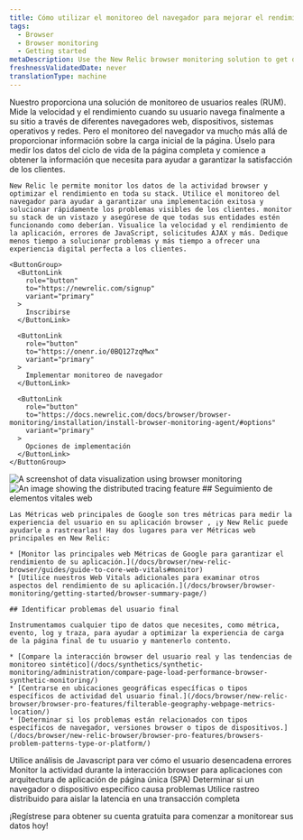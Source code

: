 ```yaml
---
title: Cómo utilizar el monitoreo del navegador para mejorar el rendimiento de su sitio web
tags:
  - Browser
  - Browser monitoring
  - Getting started
metaDescription: Use the New Relic browser monitoring solution to get deep visibility and actionable insights into real users' experiences on your website.
freshnessValidatedDate: never
translationType: machine
---
```







<SideBySide>
  <Side>
    Nuestro <InlinePopover type="browser"/>proporciona una solución de monitoreo de usuarios reales (RUM). Mide la velocidad y el rendimiento cuando su usuario navega finalmente a su sitio a través de diferentes navegadores web, dispositivos, sistemas operativos y redes. Pero el monitoreo del navegador va mucho más allá de proporcionar información sobre la carga inicial de la página. Úselo para medir los datos del ciclo de vida de la página completa y comience a obtener la información que necesita para ayudar a garantizar la satisfacción de los clientes.

    New Relic le permite monitor los datos de la actividad browser y optimizar el rendimiento en toda su stack. Utilice el monitoreo del navegador para ayudar a garantizar una implementación exitosa y solucionar rápidamente los problemas visibles de los clientes. monitor su stack de un vistazo y asegúrese de que todas sus entidades estén funcionando como deberían. Visualice la velocidad y el rendimiento de la aplicación, errores de JavaScript, solicitudes AJAX y más. Dedique menos tiempo a solucionar problemas y más tiempo a ofrecer una experiencia digital perfecta a los clientes.

    <ButtonGroup>
      <ButtonLink
        role="button"
        to="https://newrelic.com/signup"
        variant="primary"
      >
        Inscribirse
      </ButtonLink>

      <ButtonLink
        role="button"
        to="https://onenr.io/0BQ127zqMwx"
        variant="primary"
      >
        Implementar monitoreo de navegador
      </ButtonLink>

      <ButtonLink
        role="button"
        to="https://docs.newrelic.com/docs/browser/browser-monitoring/installation/install-browser-monitoring-agent/#options"
        variant="primary"
      >
        Opciones de implementación
      </ButtonLink>
    </ButtonGroup>
  </Side>

  <Side>
    <img
      title="Visualizing data"
      alt="A screenshot of data visualization using browser monitoring"
      src={browserDataVisualize}
    />
  </Side>
</SideBySide>

<SideBySide>
  <Side>
    <img
      title="Real User Monitoring with New Relic"
      alt="An image showing the distributed tracing feature"
      src={browserDistributedTracing}
    />
  </Side>

  <Side>
    ## Seguimiento de elementos vitales web

    Las Métricas web principales de Google son tres métricas para medir la experiencia del usuario en su aplicación browser , ¡y New Relic puede ayudarle a rastrearlas! Hay dos lugares para ver Métricas web principales en New Relic:

    * [Monitor las principales web Métricas de Google para garantizar el rendimiento de su aplicación.](/docs/browser/new-relic-browser/guides/guide-to-core-web-vitals#monitor)
    * [Utilice nuestros Web Vitals adicionales para examinar otros aspectos del rendimiento de su aplicación.](/docs/browser/browser-monitoring/getting-started/browser-summary-page/)

    ## Identificar problemas del usuario final

    Instrumentamos cualquier tipo de datos que necesites, como métrica, evento, log y traza, para ayudar a optimizar la experiencia de carga de la página final de tu usuario y mantenerlo contento.

    * [Compare la interacción browser del usuario real y las tendencias de monitoreo sintético](/docs/synthetics/synthetic-monitoring/administration/compare-page-load-performance-browser-synthetic-monitoring/)
    * [Centrarse en ubicaciones geográficas específicas o tipos específicos de actividad del usuario final.](/docs/browser/new-relic-browser/browser-pro-features/filterable-geography-webpage-metrics-location/)
    * [Determinar si los problemas están relacionados con tipos específicos de navegador, versiones browser o tipos de dispositivos.](/docs/browser/new-relic-browser/browser-pro-features/browsers-problem-patterns-type-or-platform/)
  </Side>
</SideBySide>

<DocTiles>
  <DocTile path="https://docs.newrelic.com/docs/browser/new-relic-browser/browser-pro-features/javascript-errors-page-detect-analyze-errors/">
    Utilice análisis de Javascript para ver cómo el usuario desencadena errores
  </DocTile>

  <DocTile path="https://docs.newrelic.com/docs/browser/single-page-app-monitoring/get-started/introduction-single-page-app-monitoring/">
    Monitor la actividad durante la interacción browser para aplicaciones con arquitectura de aplicación de página única (SPA)
  </DocTile>

  <DocTile path="https://docs.newrelic.com/docs/browser/new-relic-browser/browser-pro-features/browsers-problem-patterns-type-or-platform/">
    Determinar si un navegador o dispositivo específico causa problemas
  </DocTile>

  <DocTile path="https://docs.newrelic.com/docs/browser/new-relic-browser/browser-pro-features/browser-data-distributed-tracing/">
    Utilice rastreo distribuido para aislar la latencia en una transacción completa
  </DocTile>
</DocTiles>

¡Regístrese para obtener su cuenta gratuita para comenzar a monitorear sus datos hoy!

<InlineSignup/>